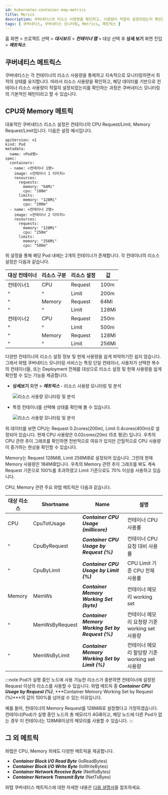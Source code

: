 ```yaml
---
id: kubernetes-container-map-metrics
title: Merics
description: 쿠버네티스의 리소스 사용량을 확인하고, 사용량이 적절히 설정되었는지 확인할 수 있습니다.
tags: [ 쿠버네티스, 쿠버네티스 모니터링, Metrics, 메트릭스 ]
---
```


홈 화면 > 프로젝트 선택 > ***대시보드*** > ***컨테이너 맵*** > 대상 선택 후 **상세 보기** 화면 진입 > ***메트릭스***

## 쿠버네티스 메트릭스

쿠버네티스는 각 컨테이너의 리소스 사용량을 통제하고 지속적으로 모니터링하면서 최적의 상태를 유지합니다. 따라서 리소스 사용량을 확인하고, 해당 데이터를 기반으로 컨테이너 리소스 사용량이 적절히 설정되었는지를 확인하는 과정은 쿠버네티스 모니터링의 기본적인 패턴이라고 할 수 있습니다.

## CPU와 Memory 메트릭

대표적인 쿠버네티스 리소스 설정은 컨테이너의 CPU Request/Limit, Memory Request/Limit입니다. 다음은 설정 예시입니다.

```text {10-15,19-24} showLineNumbers
apiVersion: v1
kind: Pod
metadata:
  name: <Pod명>
spec:
  containers:
  - name: <컨테이너 1명>
    image: <컨테이너 1 이미지>
    resources:
      requests:
        memory: "64Mi"
        cpu: "100m"
      limits:
        memory: "128Mi"
        cpu: "200m"
  - name: <컨테이너 2명>
    image: <컨테이너 2 이미지>
    resources:
      requests:
        memory: "128Mi"
        cpu: "250m"
      limits:
        memory: "256Mi"
        cpu: "500m"
```

위 설정을 통해 해당 Pod 내에는 2개의 컨테이너가 존재합니다. 각 컨테이너의 리소스 설정은 다음과 같습니다.

| 대상 컨테이너 | 리소스 구분 | 리소스 설정 | 값    |
| ------------- | ----------- | ----------- | ----- |
| 컨테이너1     | CPU         | Request     | 100m  |
| ^             | ^           | Limit       | 200m  |
| ^             | Memory      | Request     | 64Mi  |
| ^             | ^           | Limit       | 128Mi |
| 컨테이너2     | CPU         | Request     | 250m  |
| ^             | ^           | Limit       | 500m  |
| ^             | Memory      | Request     | 128Mi |
| ^             | ^           | Limit       | 256Mi |

다양한 컨테이너의 리소스 설정 정보 및 현재 사용량을 쉽게 파악하기란 쉽지 않습니다. 그래서 와탭 쿠버네티스 모니터링 서비스는 특정 단일 컨테이너, 사용자가 선택한 복수의 컨테이너들, 또는 Deployment 전체를 대상으로 리소스 설정 및 현재 사용량을 쉽게 확인할 수 있는 기능을 제공합니다.

* **상세보기** 화면 > ***메트릭스*** - 리소스 사용량 모니터링 및 분석

  ![리소스 사용량 모니터링 및 분석](https://img.whatap.io/media/images/whatap_kubernetes_container_map_resource_example.png)

* 특정 컨테이너를 선택해 상태를 확인해 볼 수 있습니다.

  ![리소스 사용량 모니터링 및 분석](https://img.whatap.io/media/images/whatap_kubernetes_container_map_metrics_cpu_mem_example.png)

위 데이터를 보면 CPU는 Request 0.2cores(200m), Limit 0.4cores(400m)로 설정되어 있습니다. 현재 CPU 사용량은 0.02cores(20m) (5초 평균) 입니다. 우측의 CPU 관련 추이 그래프를 확인하면 전반적으로 여유가 있지만 간헐적으로 CPU 사용량이 증가하는 현상을 확인할 수 있습니다.

Memory는 Request 128MiB, Limit 256MiB로 설정되어 있습니다. 그런데 현재 Memory 사용량은 184MiB입니다. 우측의 Memory 관련 추이 그래프를 봐도 계속 Request 기준으로 100%를 초과하였고 Limit 기준으로도 70% 이상을 사용하고 있습니다.

CPU, Memory 관련 주요 와탭 메트릭은 다음과 같습니다. 

|대상 리소스|Shortname|Name|설명|
|--|--|--|--|
|CPU|CpuTotUsage|***Container CPU Usage (millicore)***|컨테이너 CPU 사용률|
|^|CpuByRequest|***Container CPU Usage by Request (%)***|컨테이너 CPU 요청 대비 사용률|
|^|CpuByLimit|***Container CPU Usage by Limit (%)***|CPU Limit 기준 CPU 전체 사용률|
|Memory|MemWs|***Container Memory Working Set (byte)***|컨테이너 메모리 working set|
|^|MemWsByRequest|***Container Memory Working Set by Request (%)***|컨테이너 메모리 요청량 기준 working set 사용량|
|^|MemWsByLimit|***Container Memory Working Set by Limit (%)***|컨테이너 메모리 할당량 기준 working set 사용량|
   
:::note
Pod가 실행 중인 노드에 사용 가능한 리소스가 충분하면 컨테이너에 설정된 Request 이상의 리소스를 사용할 수 있습니다. 와탭 메트릭 중 ***Container CPU Usage by Request (%)***, ***Container Memory Working Set by Request (%)***의 값이 100%를 넘어설 수 있는 이유입니다.

예를 들어, 컨테이너의 Memory Request를 128MiB로 설정했다고 가정하겠습니다. 컨테이너(Pod)가 실행 중인 노드의 총 메모리가 4GiB이고, 해당 노드에 다른 Pod가 없는 경우 이 컨테이너는 128MiB이상의 메모리를 사용할 수 있습니다.
:::

## 그 외 메트릭

와탭은 CPU, Memory 외에도 다양한 메트릭을 제공합니다.

* ***Container Block I/O Read Byte*** (IoReadBytes)
* ***Container Block I/O Write Byte*** (IoWriteBytes)
* ***Container Network Receive Byte*** (NetRxBytes)
* ***Container Network Transmit Byte*** (NetTxByes) 

와탭 쿠버네티스 메트릭스에 대한 자세한 내용은 [다음 설명서](../metrics/kubernetes-metrics-intro)를 참조하세요.